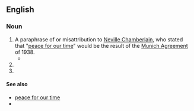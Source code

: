 ==English==

===Noun===
{{infl|en|noun|head=[[peace]] [[in]] [[our]] [[time]]}}

# A paraphrase of or misattribution to [[w:Neville Chamberlain|Neville Chamberlain]], who stated that "[[peace for our time]]" would be the result of the [[w:Munich Agreement|Munich Agreement]] of 1938.
#*{{quote-book|title=[[w:Book of Common Prayer|The Book of common prayer, and administration of the sacraments, ...‎]]|author=[[w:Church of England|Church of England]]|year=1707|passage=Priest: Give '''peace in our time''', O Lord; / Answer: Because there is none other that fighteth for us, but only thou, O God.}}
#{{non-gloss definition|Used to evoke the situation where an [[aggressor]] is being [[appeased]] for the sake of delaying a (possibly inevitable) [[war]]}}
#{{non-gloss definition|Used to evoke the idea of false political promises and false expectations.}}

====See also====
* [[peace for our time]]
*{{pedia|Peace for our time}}